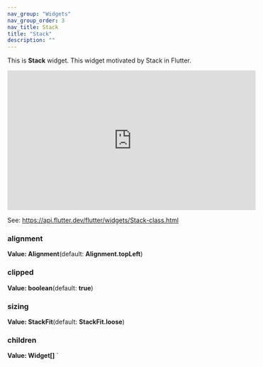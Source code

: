 ```yaml
---
nav_group: "Widgets"
nav_group_order: 3
nav_title: Stack
title: "Stack"
description: ""
---
```


This is **Stack** widget.
This widget motivated by Stack in Flutter.

<iframe
  width="560"
  height="315"
  src="https://www.youtube.com/embed/liEGSeD3Zt8"
  title="YouTube video player"
  frameborder="0"
  allow="accelerometer; autoplay; clipboard-write; encrypted-media; gyroscope; picture-in-picture; web-share"
  allowfullscreen
></iframe>

See: https://api.flutter.dev/flutter/widgets/Stack-class.html

### alignment

**Value: Alignment**(default: **Alignment.topLeft**)

### clipped

**Value: boolean**(default: **true**)

### sizing

**Value: StackFit**(default: **StackFit.loose**)

### children

**Value: Widget[]**
`

